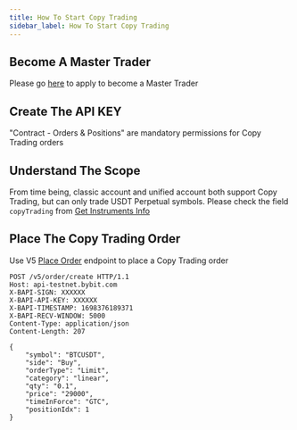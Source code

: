 ```yaml
---
title: How To Start Copy Trading
sidebar_label: How To Start Copy Trading
---
```


## Become A Master Trader
Please go [here](https://www.bybit.com/copyTrade/) to apply to become a Master Trader

## Create The API KEY
"Contract - Orders & Positions" are mandatory permissions for Copy Trading orders

## Understand The Scope
From time being, classic account and unified account both support Copy Trading, but can only trade USDT Perpetual symbols. Please
check the field `copyTrading` from [Get Instruments Info](./market/instrument#)

## Place The Copy Trading Order
Use V5 [Place Order](./order/create-order) endpoint to place a Copy Trading order

```http
POST /v5/order/create HTTP/1.1
Host: api-testnet.bybit.com
X-BAPI-SIGN: XXXXXX
X-BAPI-API-KEY: XXXXXX
X-BAPI-TIMESTAMP: 1698376189371
X-BAPI-RECV-WINDOW: 5000
Content-Type: application/json
Content-Length: 207

{
    "symbol": "BTCUSDT",
    "side": "Buy",
    "orderType": "Limit",
    "category": "linear",
    "qty": "0.1",
    "price": "29000",
    "timeInForce": "GTC",
    "positionIdx": 1
}
```
